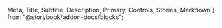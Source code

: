   Meta,
  Title,
  Subtitle,
  Description,
  Primary,
  Controls,
  Stories,
  Markdown
} from "@storybook/addon-docs/blocks";


<Meta of={AlertStories} />

<Title />

---
<Description />
<Markdown>{alert}</Markdown>

### When to use

#### Alert Types
- Use success alerts for positive feedback
- Use error alerts for error messages
- Use warning alerts for important notices
- Use info alerts for general information

#### Alert Features
- Use with icons to enhance message meaning
- Use with close button for dismissible alerts
- Use with different sizes based on importance
- Use with different styles to match your design

#### Message Types
- Use for form validation feedback
- Use for system status updates
- Use for important announcements
- Use for user action confirmations

#### Best Practices
- Keep messages clear and concise
- Use appropriate alert type
- Consider alert placement
- Make important alerts dismissible
- Use consistent styling

### Usage

<Primary />
<Controls />
<Stories />
